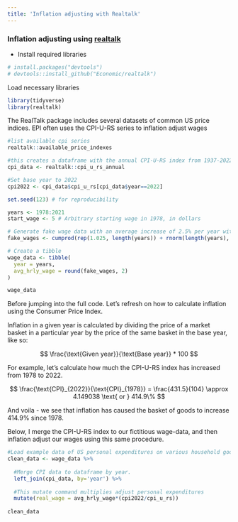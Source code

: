```yaml
---
title: 'Inflation adjusting with Realtalk'
---
```


### Inflation adjusting using [realtalk](https://economic.github.io/realtalk/)

-   Install required libraries

```r
# install.packages("devtools")
# devtools::install_github("Economic/realtalk")
```

Load necessary libraries

```r
library(tidyverse)
library(realtalk)
```

The RealTalk package includes several datasets of common US price indices. EPI often uses the CPI-U-RS series to inflation adjust wages

```r

#list available cpi series
realtalk::available_price_indexes

#this creates a dataframe with the annual CPI-U-RS index from 1937-2022
cpi_data <- realtalk::cpi_u_rs_annual

#Set base year to 2022
cpi2022 <- cpi_data$cpi_u_rs[cpi_data$year==2022]
```

```r

set.seed(123) # for reproducibility

years <- 1978:2021
start_wage <- 5 # Arbitrary starting wage in 1978, in dollars

# Generate fake wage data with an average increase of 2.5% per year with some random noise
fake_wages <- cumprod(rep(1.025, length(years)) + rnorm(length(years), mean = 0, sd = 0.02)) * start_wage

# Create a tibble
wage_data <- tibble(
  year = years,
  avg_hrly_wage = round(fake_wages, 2) 
)

wage_data
```

Before jumping into the full code. Let's refresh on how to calculate inflation using the Consumer Price Index.

Inflation in a given year is calculated by dividing the price of a market basket in a particular year by the price of the same basket in the base year, like so:

$$
\frac{\text{Given year}}{\text{Base year}} * 100
$$

For example, let's calculate how much the CPI-U-RS index has increased from 1978 to 2022.

$$
\frac{\text{CPI}_{2022}}{\text{CPI}_{1978}} = \frac{431.5}{104} \approx 4.149038 \text{ or } 414.9\%
$$

And voila - we see that inflation has caused the basket of goods to increase 414.9% since 1978.

Below, I merge the CPI-U-RS index to our fictitious wage-data, and then inflation adjust our wages using this same procedure.

```r

#Load example data of US personal expenditures on various household goods.
clean_data <- wage_data %>% 
 
  #Merge CPI data to dataframe by year.
  left_join(cpi_data, by='year') %>% 
  
  #This mutate command multiplies adjust personal expenditures
  mutate(real_wage = avg_hrly_wage*(cpi2022/cpi_u_rs))
  
clean_data
```
